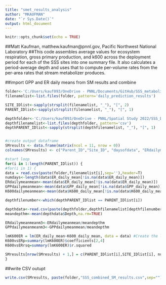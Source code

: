 ```yaml
---
title: "smet_results_analysis"
author: "MKAUFMAN"
date: "`r Sys.Date()`"
output: html_document
---
```


```r
knitr::opts_chunk$set(echo = TRUE)
```

##Matt Kaufman, matthew.kaufman@pnnl.gov, Pacific Northwest National Laboratory
##This code assembles average values for ecosystem respiration, gross primary production, and k600 across the deployment period for each of the SSS sites into one summary file. It also calculates a period-average depth and uses that to compute per-volume rates from the per-area rates that stream metabolizer produces.

##import GPP and ER daily means from SM results and combine
```r
folder<-'C:/Users/kauf093/OneDrive - PNNL/Documents/GitHub/SSS_metabolism/StreamMetabolizer_runs/final_results/'
filenamelist<-list.files(folder, pattern='daily_prediction_results')

SITE_IDlist<-sapply(strsplit(filenamelist, "_"), "[", 2)
PARENT_IDlist<-sapply(strsplit(filenamelist, "_"), "[", 1)

depthfolder<-'C:/Users/kauf093/OneDrive - PNNL/Spatial Study 2022/SSS_Data_Processing/5 - Publish_Ready_StreamMetabolizer_Input/'
depthfilenamelist<-list.files(depthfolder, pattern='csv')
depthPARENT_IDlist<-sapply(strsplit(depthfilenamelist, "_"), "[", 1)


#create output dataframe
SMresults <- data.frame(matrix(ncol = 11, nrow = 0))
colnames(SMresults) <- c("Parent_ID","Site_ID", "daysofdata", "ERdailymeanmean_gO2/m2day", "GPPdailymeanmean_gO2/m2day", "K600dailymeanmean_m/day","mean_depth_m","ERdailymeanmean_gO2/m3day","GPPdailymeanmean_gO2/m3day","K600vsERrsq","K600vsERp")

#start loop
for(i in 1:length(PARENT_IDlist)) { 
#for(i in 1) { 
data = read.csv(paste(folder,filenamelist[i],sep=''),header=T)
numdays<-length(data$ER_daily_mean[!is.na(data$ER_daily_mean)])
ERdailymeanmean<-mean(data$ER_daily_mean[!is.na(data$ER_daily_mean)])
GPPdailymeanmean<-mean(data$GPP_daily_mean[!is.na(data$GPP_daily_mean)])
K600dailymeanmean<-mean(data$K600_daily_mean[!is.na(data$K600_daily_mean)])

depthfilenumber<-which(depthPARENT_IDlist == PARENT_IDlist[i])

depthdata<-read.csv(paste(depthfolder,depthfilenamelist[depthfilenumber],sep=''),header=T,skip=8)
meandepthm<-mean(depthdata$Depth,na.rm=TRUE)

ERdailymeanmeanm3<-ERdailymeanmean/meandepthm
GPPdailymeanmeanm3<-GPPdailymeanmean/meandepthm

lmK600ER = lm(ER_daily_mean~K600_daily_mean, data = data) #Create the linear regression
K600vsERp=summary(lmK600ER)$coefficients[2,4]
K600vsERrsq=summary(lmK600ER)$r.squared

SMresults[nrow(SMresults) + 1,] = c(PARENT_IDlist[i],SITE_IDlist[i], numdays,ERdailymeanmean,GPPdailymeanmean,K600dailymeanmean,meandepthm,ERdailymeanmeanm3,GPPdailymeanmeanm3,K600vsERrsq,K600vsERp)
}

```
##write CSV outupt
```r
write.csv(SMresults, paste(folder,"SSS_combined_SM_results.csv",sep=""), row.names=FALSE)
```
